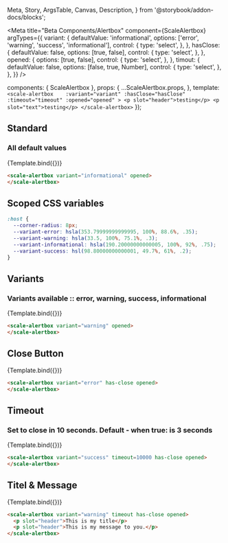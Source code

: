 
  Meta,
  Story,
  ArgsTable,
  Canvas,
  Description,
} from '@storybook/addon-docs/blocks';

<Meta
  title="Beta Components/Alertbox"
  component={ScaleAlertbox}
  argTypes={{
    variant: {
      defaultValue: 'informational',
      options: ['error', 'warning', 'success', 'informational'],
      control: {
        type: 'select',
      },
    },
    hasClose: {
      defaultValue: false,
      options: [true, false],
      control: {
        type: 'select',
      },
    },
    opened: {
      options: [true, false],
      control: {
        type: 'select',
      },
    },
    timout: {
      defaultValue: false,
      options: [false, true, Number],
      control: {
        type: 'select',
      },
    },
  }}
/>

  components: { ScaleAlertbox },
  props: {
    ...ScaleAlertbox.props,
  },
  template: `
    <scale-alertbox   
    :variant="variant"
    :hasClose="hasClose"
    :timeout="timeout"
    :opened="opened"
    >
    <p slot="header">testing</p>
    <p slot="text">testing</p>
    </scale-alertbox>
  `
});

## Standard

### All default values

<Canvas withSource="none">
  <Story name="Standard" args={{
    opened: true,
  }}>
    {Template.bind({})}
  </Story>
</Canvas>

<ArgsTable story="Standard" />

```html
<scale-alertbox variant="informational" opened>
</scale-alertbox>
```


## Scoped CSS variables

```css
:host {
  --corner-radius: 8px;
  --variant-error: hsla(353.79999999999995, 100%, 88.6%, .35);
  --variant-warning: hsla(33.5, 100%, 75.1%, .3);
  --variant-informational: hsla(190.20000000000005, 100%, 92%, .75);
  --variant-success: hsl(98.80000000000001, 49.7%, 61%, .2);
}
```

## Variants
### Variants available :: error, warning, success, informational
<Canvas withSource="none">
  <Story name="Variants" args={{
    opened: true,
    variant: "warning"
  }}>
    {Template.bind({})}
  </Story>
</Canvas>

```html
<scale-alertbox variant="warning" opened>
</scale-alertbox>
```


## Close Button
<Canvas withSource="none">
  <Story name="Close Button" args={{
    opened: true,
    variant: "error",
    hasClose: true
  }}>
    {Template.bind({})}
  </Story>
</Canvas>

```html
<scale-alertbox variant="error" has-close opened>
</scale-alertbox>
```


## Timeout
### Set to close in 10 seconds. Default - when true: is 3 seconds
<Canvas withSource="none">
  <Story name="Timeout" args={{
    opened: true,
    variant: "success",
    hasClose: true,
    timeout: 10000
  }}>
    {Template.bind({})}
  </Story>
</Canvas>

```html
<scale-alertbox variant="success" timeout=10000 has-close opened>
</scale-alertbox>
```


## Titel & Message
<Canvas withSource="none">
  <Story name="Titel-Message" args={{
    opened: true,
    variant: "warning",
    hasClose: true,
  }}>
    {Template.bind({})}
  </Story>
</Canvas>

```html
<scale-alertbox variant="warning" timeout has-close opened>
  <p slot="header">This is my title</p>
  <p slot="header">This is my message to you.</p>
</scale-alertbox>
```